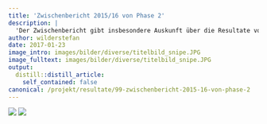 ```yaml
---
title: 'Zwischenbericht 2015/16 von Phase 2'
description: |
  'Der Zwischenbericht gibt insbesondere Auskunft über die Resultate von Beginn der Projektphase 2 im Oktober 2015 bis Ende 2016. Er wagt ausserdem einen Ausblick auf das Jahr 2017 und zeigt Beweggründe und Organisationsform von Wiesel & Co am Zimmerberg auf.  Download Zwischenbericht 2015/16'
author: wilderstefan
date: 2017-01-23
image_intro: images/bilder/diverse/titelbild_snipe.JPG
image_fulltext: images/bilder/diverse/titelbild_snipe.JPG
output:
  distill::distill_article:
    self_contained: false
canonical: /projekt/resultate/99-zwischenbericht-2015-16-von-phase-2
---
```


![](images/bilder/diverse/titelbild_snipe.JPG) <!--image_intro-->
![](images/bilder/diverse/titelbild_snipe.JPG) <!--image_fulltext-->



<!--http://wieselundco.ch/projekt/resultate/99-zwischenbericht-2015-16-von-phase-2-->

